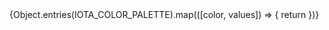 
<Meta title="Design Tokens/Colors" />

<ColorPalette>
    {Object.entries(IOTA_COLOR_PALETTE).map(([color, values]) => {
        return <ColorItem key={color} title={color} colors={values} />
    })}
</ColorPalette>
